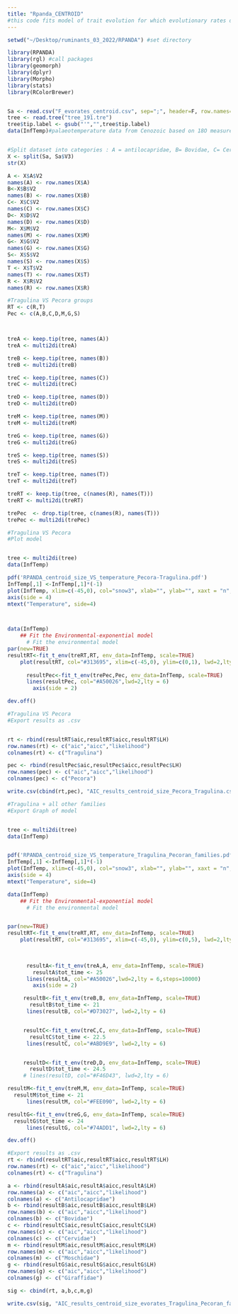 ```yaml
---
title: "Rpanda_CENTROID"
#this code fits model of trait evolution for which evolutionary rates depends on an environmental function, or more generally a time varying function using RPANDA package (Clavel et.al 2017) and the function fit_t_env. Evolutionary rates were exported using the package RRphylo on centroid data. 
---
```

```r
setwd("~/Desktop/ruminants_03_2022/RPANDA") #set directory

library(RPANDA)
library(rgl) #call packages
library(geomorph)
library(dplyr)
library(Morpho)
library(stats)
library(RColorBrewer)


Sa <- read.csv("F_evorates_centroid.csv", sep=";", header=F, row.names=1)
tree <- read.tree("tree_191.tre")
tree$tip.label <- gsub("'","",tree$tip.label)
data(InfTemp)#palaeotemperature data from Cenozoic based on 18O measurements


#Split dataset into categories : A = antilocapridae, B= Bovidae, C= Cervidae, D= dromomerycidae, M= Moschidae, G= Giraffidae, S= Stem Pecora, T= tragulidae, R= Stem Ruminantia
X <- split(Sa, Sa$V3)
str(X)

A <- X$A$V2
names(A) <- row.names(X$A)
B<-X$B$V2
names(B) <- row.names(X$B)
C<- X$C$V2 
names(C) <- row.names(X$C)
D<- X$D$V2
names(D) <- row.names(X$D)
M<- X$M$V2
names(M) <- row.names(X$M)
G<- X$G$V2
names(G) <- row.names(X$G)
S<- X$S$V2
names(S) <- row.names(X$S)
T <- X$T$V2
names(T) <- row.names(X$T)
R <- X$R$V2
names(R) <- row.names(X$R)

#Tragulina VS Pecora groups
RT <- c(R,T)
Pec <- c(A,B,C,D,M,G,S)



treA <- keep.tip(tree, names(A))
treA <- multi2di(treA)

treB <- keep.tip(tree, names(B))
treB <- multi2di(treB)

treC <- keep.tip(tree, names(C))
treC <- multi2di(treC)

treD <- keep.tip(tree, names(D))
treD <- multi2di(treD)

treM <- keep.tip(tree, names(M))
treM <- multi2di(treM)

treG <- keep.tip(tree, names(G))
treG <- multi2di(treG)

treS <- keep.tip(tree, names(S))
treS <- multi2di(treS)

treT <- keep.tip(tree, names(T))
treT <- multi2di(treT)

treRT <- keep.tip(tree, c(names(R), names(T)))
treRT <- multi2di(treRT)

trePec  <- drop.tip(tree, c(names(R), names(T)))
trePec <- multi2di(trePec)
```


```r
#Tragulina VS Pecora
#Plot model


tree <- multi2di(tree)
data(InfTemp)

pdf('RPANDA_centroid_size_VS_temperature_Pecora-Tragulina.pdf')
InfTemp[,1] <-InfTemp[,1]*(-1)
plot(InfTemp, xlim=c(-45,0), col="snow3", xlab="", ylab="", xaxt = "n", yaxt = "n",pch= "°" )
axis(side = 4)
mtext("Temperature", side=4)



data(InfTemp)
    ## Fit the Environmental-exponential model
      # Fit the environmental model
par(new=TRUE)
resultRT<-fit_t_env(treRT,RT, env_data=InfTemp, scale=TRUE)
    plot(resultRT, col="#313695", xlim=c(-45,0), ylim=c(0,1), lwd=2,lty = 6)
   
      resultPec<-fit_t_env(trePec,Pec, env_data=InfTemp, scale=TRUE)
      lines(resultPec, col="#A50026",lwd=2,lty = 6)
        axis(side = 2)

dev.off()

#Tragulina VS Pecora
#Export results as .csv


rt <- rbind(resultRT$aic,resultRT$aicc,resultRT$LH)
row.names(rt) <- c("aic","aicc","likelihood")
colnames(rt) <- c("Tragulina")

pec <- rbind(resultPec$aic,resultPec$aicc,resultPec$LH)
row.names(pec) <- c("aic","aicc","likelihood")
colnames(pec) <- c("Pecora")

write.csv(cbind(rt,pec), "AIC_results_centroid_size_Pecora_Tragulina.csv")
```


```r
#Tragulina + all other families
#Export Graph of model


tree <- multi2di(tree)
data(InfTemp)


pdf('RPANDA_centroid_size_VS_temperature_Tragulina_Pecoran_families.pdf')
InfTemp[,1] <-InfTemp[,1]*(-1)
plot(InfTemp, xlim=c(-45,0), col="snow3", xlab="", ylab="", xaxt = "n", yaxt = "n",pch= "°" )
axis(side = 4)
mtext("Temperature", side=4)

data(InfTemp)
    ## Fit the Environmental-exponential model
      # Fit the environmental model


par(new=TRUE)
resultRT<-fit_t_env(treRT,RT, env_data=InfTemp, scale=TRUE)
    plot(resultRT, col="#313695", xlim=c(-45,0), ylim=c(0,5), lwd=2,lty = 6)
   
    

      resultA<-fit_t_env(treA,A, env_data=InfTemp, scale=TRUE)
        resultA$tot_time <- 25
      lines(resultA, col="#A50026",lwd=2,lty = 6,steps=10000)
        axis(side = 2)

     resultB<-fit_t_env(treB,B, env_data=InfTemp, scale=TRUE)
       resultB$tot_time <- 21
      lines(resultB, col="#D73027", lwd=2,lty = 6)


     resultC<-fit_t_env(treC,C, env_data=InfTemp, scale=TRUE)
       resultC$tot_time <- 22.5
      lines(resultC, col="#ABD9E9", lwd=2,lty = 6)


     resultD<-fit_t_env(treD,D, env_data=InfTemp, scale=TRUE)
       resultD$tot_time <- 24.5
     # lines(resultD, col="#F46D43", lwd=2,lty = 6)

resultM<-fit_t_env(treM,M, env_data=InfTemp, scale=TRUE)
  resultM$tot_time <- 21
      lines(resultM, col="#FEE090", lwd=2,lty = 6)

resultG<-fit_t_env(treG,G, env_data=InfTemp, scale=TRUE)
  resultG$tot_time <- 24
      lines(resultG, col="#74ADD1", lwd=2,lty = 6)

dev.off()

#Export results as .csv
rt <- rbind(resultRT$aic,resultRT$aicc,resultRT$LH)
row.names(rt) <- c("aic","aicc","likelihood")
colnames(rt) <- c("Tragulina")

a <- rbind(resultA$aic,resultA$aicc,resultA$LH)
row.names(a) <- c("aic","aicc","likelihood")
colnames(a) <- c("Antilocapridae")
b <- rbind(resultB$aic,resultB$aicc,resultB$LH)
row.names(b) <- c("aic","aicc","likelihood")
colnames(b) <- c("Bovidae")
c <- rbind(resultC$aic,resultC$aicc,resultC$LH)
row.names(c) <- c("aic","aicc","likelihood")
colnames(c) <- c("Cervidae")
m <- rbind(resultM$aic,resultM$aicc,resultM$LH)
row.names(m) <- c("aic","aicc","likelihood")
colnames(m) <- c("Moschidae")
g <- rbind(resultG$aic,resultG$aicc,resultG$LH)
row.names(g) <- c("aic","aicc","likelihood")
colnames(g) <- c("Giraffidae")

sig <- cbind(rt, a,b,c,m,g)

write.csv(sig, "AIC_results_centroid_size_evorates_Tragulina_Pecoran_families.csv")
```
